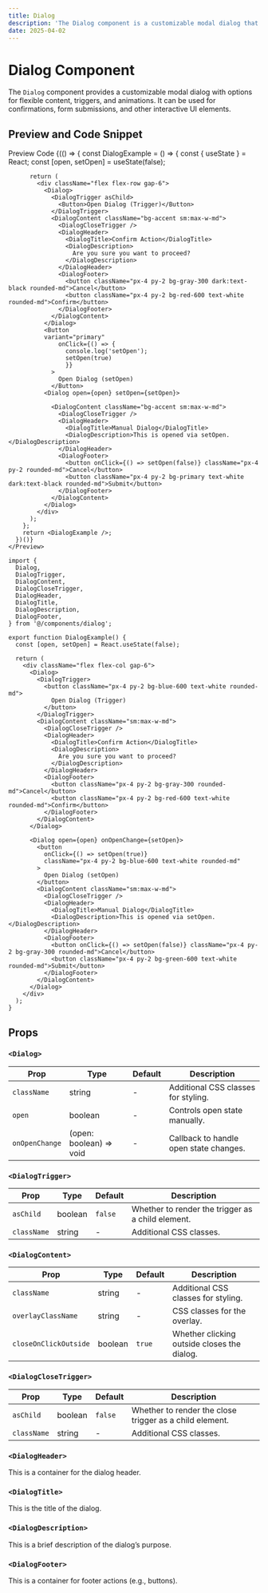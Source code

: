 ```yaml
---
title: Dialog
description: 'The Dialog component is a customizable modal dialog that supports flexible content, triggers, and closing mechanisms with smooth animations.'
date: 2025-04-02
---
```


# Dialog Component

The `Dialog` component provides a customizable modal dialog with options for flexible content, triggers, and animations. It can be used for confirmations, form submissions, and other interactive UI elements.

## Preview and Code Snippet

<Tabs defaultValue="preview" size="sm" className="w-full">
  <TabsList className="grid w-full md:w-[30%] grid-cols-2">
    <Tab value="preview">Preview</Tab>
    <Tab value="code">Code</Tab>
  </TabsList>
  <TabsContent value="preview">
    <Preview>
      {(() => {
        const DialogExample = () => {
          const { useState } = React;
          const [open, setOpen] = useState(false);

          return (
            <div className="flex flex-row gap-6">
              <Dialog>
                <DialogTrigger asChild>
                  <Button>Open Dialog (Trigger)</Button>
                </DialogTrigger>
                <DialogContent className="bg-accent sm:max-w-md">
                  <DialogCloseTrigger />
                  <DialogHeader>
                    <DialogTitle>Confirm Action</DialogTitle>
                    <DialogDescription>
                      Are you sure you want to proceed?
                    </DialogDescription>
                  </DialogHeader>
                  <DialogFooter>
                    <button className="px-4 py-2 bg-gray-300 dark:text-black rounded-md">Cancel</button>
                    <button className="px-4 py-2 bg-red-600 text-white rounded-md">Confirm</button>
                  </DialogFooter>
                </DialogContent>
              </Dialog>
              <Button
              variant="primary"
                  onClick={() => {
                    console.log('setOpen');
                    setOpen(true)
                    }}
                >
                  Open Dialog (setOpen)
                </Button>
              <Dialog open={open} setOpen={setOpen}>
                
                <DialogContent className="bg-accent sm:max-w-md">
                  <DialogCloseTrigger />
                  <DialogHeader>
                    <DialogTitle>Manual Dialog</DialogTitle>
                    <DialogDescription>This is opened via setOpen.</DialogDescription>
                  </DialogHeader>
                  <DialogFooter>
                    <button onClick={() => setOpen(false)} className="px-4 py-2 rounded-md">Cancel</button>
                    <button className="px-4 py-2 bg-primary text-white dark:text-black rounded-md">Submit</button>
                  </DialogFooter>
                </DialogContent>
              </Dialog>
            </div>
          );
        };
        return <DialogExample />;
      })()}
    </Preview>
  </TabsContent>
  <TabsContent value="code">

```tsx
import {
  Dialog,
  DialogTrigger,
  DialogContent,
  DialogCloseTrigger,
  DialogHeader,
  DialogTitle,
  DialogDescription,
  DialogFooter,
} from '@/components/dialog';

export function DialogExample() {
  const [open, setOpen] = React.useState(false);

  return (
    <div className="flex flex-col gap-6">
      <Dialog>
        <DialogTrigger>
          <button className="px-4 py-2 bg-blue-600 text-white rounded-md">
            Open Dialog (Trigger)
          </button>
        </DialogTrigger>
        <DialogContent className="sm:max-w-md">
          <DialogCloseTrigger />
          <DialogHeader>
            <DialogTitle>Confirm Action</DialogTitle>
            <DialogDescription>
              Are you sure you want to proceed?
            </DialogDescription>
          </DialogHeader>
          <DialogFooter>
            <button className="px-4 py-2 bg-gray-300 rounded-md">Cancel</button>
            <button className="px-4 py-2 bg-red-600 text-white rounded-md">Confirm</button>
          </DialogFooter>
        </DialogContent>
      </Dialog>

      <Dialog open={open} onOpenChange={setOpen}>
        <button
          onClick={() => setOpen(true)}
          className="px-4 py-2 bg-blue-600 text-white rounded-md"
        >
          Open Dialog (setOpen)
        </button>
        <DialogContent className="sm:max-w-md">
          <DialogCloseTrigger />
          <DialogHeader>
            <DialogTitle>Manual Dialog</DialogTitle>
            <DialogDescription>This is opened via setOpen.</DialogDescription>
          </DialogHeader>
          <DialogFooter>
            <button onClick={() => setOpen(false)} className="px-4 py-2 bg-gray-300 rounded-md">Cancel</button>
            <button className="px-4 py-2 bg-green-600 text-white rounded-md">Submit</button>
          </DialogFooter>
        </DialogContent>
      </Dialog>
    </div>
  );
}
```

  </TabsContent>
</Tabs>

## Props

### `<Dialog>`

| Prop          | Type                     | Default | Description                                      |
| ------------- | ------------------------ | ------- | ------------------------------------------------ |
| `className`   | string                   | -       | Additional CSS classes for styling.              |
| `open`        | boolean                  | -       | Controls open state manually.                    |
| `onOpenChange`| (open: boolean) => void  | -       | Callback to handle open state changes.           |

### `<DialogTrigger>`

| Prop        | Type    | Default | Description                                       |
| ----------- | ------- | ------- | ------------------------------------------------- |
| `asChild`   | boolean | `false` | Whether to render the trigger as a child element. |
| `className` | string  | -       | Additional CSS classes.                           |

### `<DialogContent>`

| Prop                  | Type    | Default | Description                                 |
| --------------------- | ------- | ------- | ------------------------------------------- |
| `className`           | string  | -       | Additional CSS classes for styling.         |
| `overlayClassName`    | string  | -       | CSS classes for the overlay.                |
| `closeOnClickOutside` | boolean | `true`  | Whether clicking outside closes the dialog. |

### `<DialogCloseTrigger>`

| Prop        | Type    | Default | Description                                             |
| ----------- | ------- | ------- | ------------------------------------------------------- |
| `asChild`   | boolean | `false` | Whether to render the close trigger as a child element. |
| `className` | string  | -       | Additional CSS classes.                                 |

### `<DialogHeader>`

This is a container for the dialog header.

### `<DialogTitle>`

This is the title of the dialog.

### `<DialogDescription>`

This is a brief description of the dialog’s purpose.

### `<DialogFooter>`

This is a container for footer actions (e.g., buttons).

